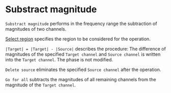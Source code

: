 # Substract magnitude

``Substract magnitude`` performs in the frequency range the subtraction of magnitudes of two channels.

[Select region](/en/help/edit/region-control) specifies the region to be considered for the operation.

``|Target| = |Target| - |Source|`` describes the procedure: The difference of magnitudes of the specified ``Target channel`` and ``Source channel`` is written into the ``Target channel``. The phase is not modified.

``Delete source`` eliminates the specified ``Source channel`` after the operation.

``Go for all`` subtracts the magnitudes of all remaining channels from the magnitude of the ``Target channel``.
